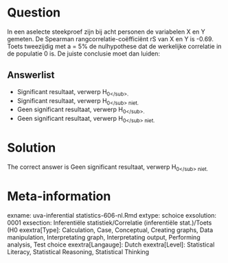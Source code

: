 Question
========

In een aselecte steekproef zijn bij acht personen de variabelen X en Y gemeten. De Spearman rangcorrelatie-coëfficiënt rS van X en Y is -0.69. Toets tweezijdig met a = 5% de nulhypothese dat de werkelijke correlatie in de populatie 0 is. De juiste conclusie moet dan luiden: 

Answerlist
----------
* Significant resultaat, verwerp H<sub>0<\/sub>.
* Significant resultaat, verwerp H<sub>0<\/sub> niet.
* Geen significant resultaat, verwerp H<sub>0<\/sub>.
* Geen significant resultaat, verwerp H<sub>0<\/sub> niet.

Solution
========

The correct answer is  Geen significant resultaat, verwerp H<sub>0<\/sub> niet. 

Meta-information
================
exname: uva-inferential statistics-606-nl.Rmd 
extype: schoice 
exsolution: 0001 
exsection: Inferentiële statistiek/Correlatie (inferentiële stat.)/Toets (H0
exextra[Type]: Calculation, Case, Conceptual, Creating graphs, Data manipulation, Interpretating graph, Interpretating output, Performing analysis, Test choice 
exextra[Langauge]: Dutch 
exextra[Level]: Statistical Literacy, Statistical Reasoning, Statistical Thinking 
